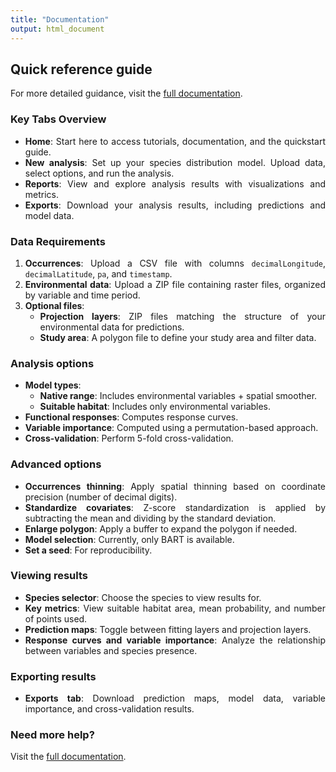 ```yaml
---
title: "Documentation"
output: html_document
---
```


<style>
body {
text-align: justify}
</style>

## **Quick reference guide**

For more detailed guidance, visit the <a href="https://iMARES-group.github.io/glossa/" target="_blank">full documentation</a>.

### Key Tabs Overview

- **Home**: Start here to access tutorials, documentation, and the quickstart guide.
- **New analysis**: Set up your species distribution model. Upload data, select options, and run the analysis.
- **Reports**: View and explore analysis results with visualizations and metrics.
- **Exports**: Download your analysis results, including predictions and model data.

### Data Requirements

1. **Occurrences**: Upload a CSV file with columns `decimalLongitude`, `decimalLatitude`, `pa`, and `timestamp`.
2. **Environmental data**: Upload a ZIP file containing raster files, organized by variable and time period.
3. **Optional files**:
   - **Projection layers**: ZIP files matching the structure of your environmental data for predictions.
   - **Study area**: A polygon file to define your study area and filter data.

### Analysis options

- **Model types**:
  - **Native range**: Includes environmental variables + spatial smoother.
  - **Suitable habitat**: Includes only environmental variables.
- **Functional responses**: Computes response curves.
- **Variable importance**: Computed using a permutation-based approach.
- **Cross-validation**: Perform 5-fold cross-validation.

### Advanced options

- **Occurrences thinning**: Apply spatial thinning based on coordinate precision (number of decimal digits).
- **Standardize covariates**: Z-score standardization is applied by subtracting the mean and dividing by the standard deviation.
- **Enlarge polygon**: Apply a buffer to expand the polygon if needed.
- **Model selection**: Currently, only BART is available.
- **Set a seed**: For reproducibility.

### Viewing results

- **Species selector**: Choose the species to view results for.
- **Key metrics**: View suitable habitat area, mean probability, and number of points used.
- **Prediction maps**: Toggle between fitting layers and projection layers.
- **Response curves and variable importance**: Analyze the relationship between variables and species presence.

### Exporting results

- **Exports tab**: Download prediction maps, model data, variable importance, and cross-validation results.

### Need more help?

Visit the <a href="https://iMARES-group.github.io/glossa/" target="_blank">full documentation</a>.
